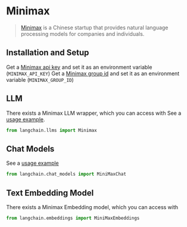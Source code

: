# Minimax

>[Minimax](https://api.minimax.chat) is a Chinese startup that provides natural language processing models
> for companies and individuals.

## Installation and Setup
Get a [Minimax api key](https://api.minimax.chat/user-center/basic-information/interface-key) and set it as an environment variable (`MINIMAX_API_KEY`)
Get a [Minimax group id](https://api.minimax.chat/user-center/basic-information) and set it as an environment variable (`MINIMAX_GROUP_ID`)


## LLM

There exists a Minimax LLM wrapper, which you can access with
See a [usage example](/docs/modules/model_io/models/llms/integrations/minimax).

```python
from langchain.llms import Minimax
```

## Chat Models

See a [usage example](/docs/modules/model_io/models/chat/integrations/minimax)

```python
from langchain.chat_models import MiniMaxChat
```

## Text Embedding Model

There exists a Minimax Embedding model, which you can access with
```python
from langchain.embeddings import MiniMaxEmbeddings
```
